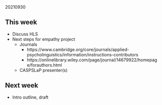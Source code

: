 20210930  

## This week

- Discuss HLS
- Next steps for empathy project
  - Journals
    - https://www.cambridge.org/core/journals/applied-psycholinguistics/information/instructions-contributors
    - https://onlinelibrary.wiley.com/page/journal/14679922/homepage/forauthors.html
  - CASPSLaP presenter(s)

## Next week

- Intro outline, draft
